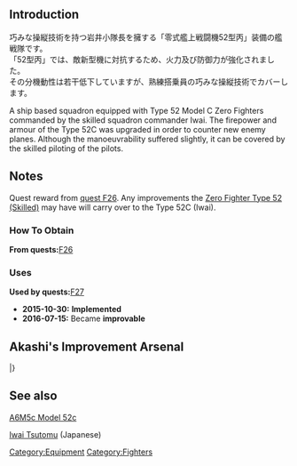 {{EquipmentInfo|153}}

==Introduction==
巧みな操縦技術を持つ岩井小隊長を擁する「零式艦上戦闘機52型丙」装備の艦戦隊です。<br>
「52型丙」では、敵新型機に対抗するため、火力及び防御力が強化されました。<br>
その分機動性は若干低下していますが、熟練搭乗員の巧みな操縦技術でカバーします。

A ship based squadron equipped with Type 52 Model C Zero Fighters commanded by the skilled squadron commander Iwai.
The firepower and armour of the Type 52C was upgraded in order to counter new enemy planes.
Although the manoeuvrability suffered slightly, it can be covered by the skilled piloting of the pilots.

==Notes==
Quest reward from [[Quests#F26|quest F26]].  Any improvements the [[Zero Fighter Type 52 (Skilled)]] may have will carry over to the Type 52C (Iwai).

<div class="mw-collapsible"><h3>How To Obtain</h3>
<div class="mw-collapsible-content">
'''From quests: '''[[Quests#F26|F26]]

</div></div>

<div class="mw-collapsible"><h3>Uses</h3>
<div class="mw-collapsible-content">
'''Used by quests: '''[[Quests#F27|F27]]

</div></div>


<div class="mw-collapsible><h3>Updates History</h3>
<div class="mw-collapsible-content>
* '''2015-10-30:''' '''Implemented'''
* '''2016-07-15:''' Became '''improvable'''
</div></div>

== Akashi's Improvement Arsenal ==

{{AkashiWorkshop}}
{{AkashiWorkshopLine
| Name = {{PAGENAME}}
| ItemType = GreenPlane
| Fuel = 120
| Ammo = 120
| Steel = 0
| Baux = 280
|Mats0-5 = 4/6
|Mats6-9 = 5/9
|Mats10 = -
|Screws0-5 = 3/5
|Screws6-9 = 4/6
|Screws10 = -
|EquipConsume0-5 = 2x{{GreenPlane|Zero Fighter Type 52}}
|EquipConsume6-9 = 3x{{GreenPlane|Zero Fighter Type 52}}
|EquipConsume10 = -
| Tue = Z
| Thu = Z
| 2ndShip = [[Zuikaku]]
}}
|}

==See also==
[[wikipedia:Mitsubishi_A6M_Zero#A6M5_Type_0_Model_52|A6M5c Model 52c]]

[https://ja.wikipedia.org/wiki/%E5%B2%A9%E4%BA%95%E5%8B%89 Iwai Tsutomu] (Japanese)
{{Equipmentlist}}
[[Category:Equipment]]
[[Category:Fighters]]